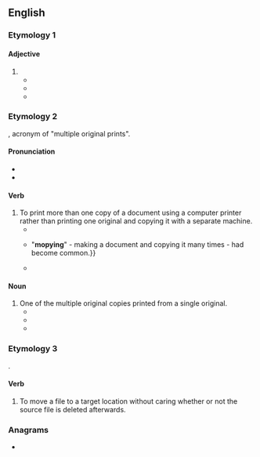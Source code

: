 ==English==

===Etymology 1===

====Adjective====
{{en-adj|er}}

# {{alternative spelling of|en|mopey}}
#* {{quote-book|en|year=1879 |title=Investigation of diseases of swine, and infectious and contagious diseases incident to other classes of domesticated animals |author=United States. Department of Agriculture |page=171-172 |ISBN=|passage=In all those cases where the hog is '''mopy''' and chilly looking  I would, after the first stage of lowering the pulse has passed, recommend a teacupful of a strong infusion of the leaves of dogwood or the same quantity of a strong cold infusion of boneset.}}
#* {{quote-book|en|year=1891|title=Three Midsummer Days |author=May A. Brotherhood |page=225 |ISBN=|passage=She's that altered, nothing interests her; and she's so pale and '''mopy''' looking, always going down to the cemetery. }}
#* {{quote-book|en|year=2010|title=Jazz Girl |author=Sarah Bruce Kelly |page=6 |ISBN=|passage=And because I was so quiet and '''mopy''' my stepdaddy Winn would get great kicks out of tickling me till I almost had a spasm.}}

===Etymology 2===
{{blend|en|MOP|copy}}, acronym of "multiple original prints".

====Pronunciation====
* {{IPA|en|/ˈmɒpiː/}}
* {{rhymes|en|ɒpi}}

====Verb====
{{en-verb|mopies|mopying|mopied}}

# To print more than one copy of a document using a computer printer rather than printing one original and copying it with a separate machine.
#* {{quote-journal|en|date=November 11, 1996|author=Noor Amal|title=Why copy when you can mopy|work=New Straits Times|page=18|url=http://news.google.com/newspapers?id=y2gWAAAAIBAJ&sjid=dRUEAAAAIBAJ&pg=2512,429424&dq=mopying|passage='''Mopy''' is a term HP [Hewlett-Packard] has coined to talk about a new paradigm to address the current printing/coping{{SIC}} trend. '''Mopying''' is a term describing the process of creating multiple original prints, or "mopies" on a laser printer.}}
#* {{quote-journal|en|date=November 17, 2001|author=Robert Uhlig|title=Boom in email puts paper use up by 40pc|work=Telegraph|page=|url=http://www.telegraph.co.uk/news/uknews/1362631/Boom-in-email-puts-paper-use-up-by-40pc.html|passage={{...}} "'''mopying'''" - making a document and copying it many times - had become common.}}
#* {{quote-journal|en|date=September 17, 2003|author=Juhi Bhambal|title=Printing Solutions|work=PCQuest|url=http://pcquest.ciol.com/content/topstories/state/103091705.asp|passage=Some offer a function called '''mopying'''. Instead of printing one original and then making copies on a copying machine, you get several originals of the document (or high-quality copies).}}

====Noun====
{{en-noun|mopies}}

# One of the multiple original copies printed from a single original.
#* {{quote-book|en|year=1998 |title=Computer Systems Series: Peripherals |author=|page=22 |ISBN=|passage=Some people value the crisp appearance of '''mopies''' or find it time- consuming to operate both printers and copiers.}}
#* {{quote-book|en|year=1999 |title=Publish!: The How-to Magazine of Desktop Publishing|author=|page= |ISBN=|passage=Hewlett-Packard says that the LaserJet was also the first printer that could print multiple original documents (now known as '''mopies'''), and was the first personal laser printer to hit the 1,200-dpi resolution barrier.}}
#* {{quote-book|en|year=1999 |title=|author=Business India - Issues 544-549 |page=73 |ISBN=|passage=So printing '''mopies''' (multiple original prints) is now a reality.}}

===Etymology 3===
{{blend|en|move|copy}}.

====Verb====
{{en-verb|mopies|mopying|mopied}}

# {{rfv-sense|en}} {{lb|en|computing}} To move a file to a target location without caring whether or not the source file is deleted afterwards.

===Anagrams===
* {{anagrams|en|a=mopy|yomp}}